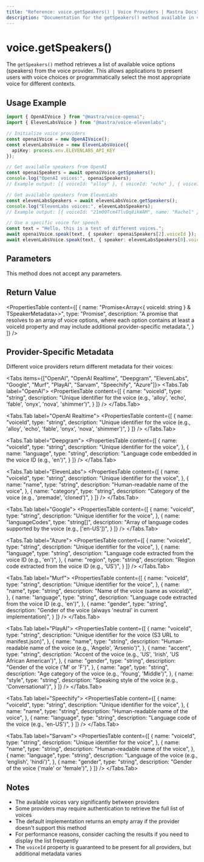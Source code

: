 ```yaml
---
title: "Reference: voice.getSpeakers() | Voice Providers | Mastra Docs"
description: "Documentation for the getSpeakers() method available in voice providers, which retrieves available voice options."
---
```



# voice.getSpeakers()

The `getSpeakers()` method retrieves a list of available voice options (speakers) from the voice provider. This allows applications to present users with voice choices or programmatically select the most appropriate voice for different contexts.

## Usage Example

```typescript
import { OpenAIVoice } from "@mastra/voice-openai";
import { ElevenLabsVoice } from "@mastra/voice-elevenlabs";

// Initialize voice providers
const openaiVoice = new OpenAIVoice();
const elevenLabsVoice = new ElevenLabsVoice({
  apiKey: process.env.ELEVENLABS_API_KEY
});

// Get available speakers from OpenAI
const openaiSpeakers = await openaiVoice.getSpeakers();
console.log("OpenAI voices:", openaiSpeakers);
// Example output: [{ voiceId: "alloy" }, { voiceId: "echo" }, { voiceId: "fable" }, ...]

// Get available speakers from ElevenLabs
const elevenLabsSpeakers = await elevenLabsVoice.getSpeakers();
console.log("ElevenLabs voices:", elevenLabsSpeakers);
// Example output: [{ voiceId: "21m00Tcm4TlvDq8ikWAM", name: "Rachel" }, ...]

// Use a specific voice for speech
const text = "Hello, this is a test of different voices.";
await openaiVoice.speak(text, { speaker: openaiSpeakers[2].voiceId });
await elevenLabsVoice.speak(text, { speaker: elevenLabsSpeakers[0].voiceId });
```

## Parameters

This method does not accept any parameters.

## Return Value

<PropertiesTable
  content={[
    {
      name: "Promise<Array<{ voiceId: string } & TSpeakerMetadata>>",
      type: "Promise",
      description: "A promise that resolves to an array of voice options, where each option contains at least a voiceId property and may include additional provider-specific metadata.",
    }
  ]}
/>

## Provider-Specific Metadata

Different voice providers return different metadata for their voices:

<Tabs items={["OpenAI", "OpenAI Realtime", "Deepgram", "ElevenLabs", "Google", "Murf", "PlayAI", "Sarvam", "Speechify", "Azure"]}>
  <Tabs.Tab label="OpenAI">
    <PropertiesTable
      content={[
        {
          name: "voiceId",
          type: "string",
          description: "Unique identifier for the voice (e.g., 'alloy', 'echo', 'fable', 'onyx', 'nova', 'shimmer')",
        }
      ]}
    />
  </Tabs.Tab>

  <Tabs.Tab label="OpenAI Realtime">
    <PropertiesTable
      content={[
        {
          name: "voiceId",
          type: "string",
          description: "Unique identifier for the voice (e.g., 'alloy', 'echo', 'fable', 'onyx', 'nova', 'shimmer')",
        }
      ]}
    />
  </Tabs.Tab>

  <Tabs.Tab label="Deepgram">
    <PropertiesTable
      content={[
        {
          name: "voiceId",
          type: "string",
          description: "Unique identifier for the voice",
        },
        {
          name: "language",
          type: "string",
          description: "Language code embedded in the voice ID (e.g., 'en')",
        }
      ]}
    />
  </Tabs.Tab>

  <Tabs.Tab label="ElevenLabs">
    <PropertiesTable
      content={[
        {
          name: "voiceId",
          type: "string",
          description: "Unique identifier for the voice",
        },
        {
          name: "name",
          type: "string",
          description: "Human-readable name of the voice",
        },
        {
          name: "category",
          type: "string",
          description: "Category of the voice (e.g., 'premade', 'cloned')",
        }
      ]}
    />
  </Tabs.Tab>

  <Tabs.Tab label="Google">
    <PropertiesTable
      content={[
        {
          name: "voiceId",
          type: "string",
          description: "Unique identifier for the voice",
        },
        {
          name: "languageCodes",
          type: "string[]",
          description: "Array of language codes supported by the voice (e.g., ['en-US'])",
        }
      ]}
    />
  </Tabs.Tab>

  <Tabs.Tab label="Azure">
    <PropertiesTable
      content={[
        {
          name: "voiceId",
          type: "string",
          description: "Unique identifier for the voice",
        },
        {
          name: "language",
          type: "string",
          description: "Language code extracted from the voice ID (e.g., 'en')",
        },
        {
          name: "region",
          type: "string",
          description: "Region code extracted from the voice ID (e.g., 'US')",
        }
      ]}
    />
  </Tabs.Tab>

  <Tabs.Tab label="Murf">
    <PropertiesTable
      content={[
        {
          name: "voiceId",
          type: "string",
          description: "Unique identifier for the voice",
        },
        {
          name: "name",
          type: "string",
          description: "Name of the voice (same as voiceId)",
        },
        {
          name: "language",
          type: "string",
          description: "Language code extracted from the voice ID (e.g., 'en')",
        },
        {
          name: "gender",
          type: "string",
          description: "Gender of the voice (always 'neutral' in current implementation)",
        }
      ]}
    />
  </Tabs.Tab>

  <Tabs.Tab label="PlayAI">
    <PropertiesTable
      content={[
        {
          name: "voiceId",
          type: "string",
          description: "Unique identifier for the voice (S3 URL to manifest.json)",
        },
        {
          name: "name",
          type: "string",
          description: "Human-readable name of the voice (e.g., 'Angelo', 'Arsenio')",
        },
        {
          name: "accent",
          type: "string",
          description: "Accent of the voice (e.g., 'US', 'Irish', 'US African American')",
        },
        {
          name: "gender",
          type: "string",
          description: "Gender of the voice ('M' or 'F')",
        },
        {
          name: "age",
          type: "string",
          description: "Age category of the voice (e.g., 'Young', 'Middle')",
        },
        {
          name: "style",
          type: "string",
          description: "Speaking style of the voice (e.g., 'Conversational')",
        }
      ]}
    />
  </Tabs.Tab>

  <Tabs.Tab label="Speechify">
    <PropertiesTable
      content={[
        {
          name: "voiceId",
          type: "string",
          description: "Unique identifier for the voice",
        },
        {
          name: "name",
          type: "string",
          description: "Human-readable name of the voice",
        },
        {
          name: "language",
          type: "string",
          description: "Language code of the voice (e.g., 'en-US')",
        }
      ]}
    />
  </Tabs.Tab>

  <Tabs.Tab label="Sarvam">
    <PropertiesTable
      content={[
        {
          name: "voiceId",
          type: "string",
          description: "Unique identifier for the voice",
        },
        {
          name: "name",
          type: "string",
          description: "Human-readable name of the voice",
        },
        {
          name: "language",
          type: "string",
          description: "Language of the voice (e.g., 'english', 'hindi')",
        },
        {
          name: "gender",
          type: "string",
          description: "Gender of the voice ('male' or 'female')",
        }
      ]}
    />
  </Tabs.Tab>
</Tabs>

## Notes

- The available voices vary significantly between providers
- Some providers may require authentication to retrieve the full list of voices
- The default implementation returns an empty array if the provider doesn't support this method
- For performance reasons, consider caching the results if you need to display the list frequently
- The `voiceId` property is guaranteed to be present for all providers, but additional metadata varies